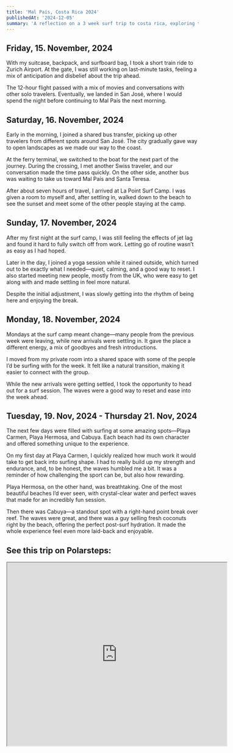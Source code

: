 ```yaml
---
title: 'Mal País, Costa Rica 2024'
publishedAt: '2024-12-05'
summary: 'A reflection on a 3 week surf trip to costa rica, exploring the area around Mal País and Santa Teresa'
---
```


## Friday, 15. November, 2024
With my suitcase, backpack, and surfboard bag, I took a short train ride to Zurich Airport. At the gate, I was still working on last-minute tasks, feeling a mix of anticipation and disbelief about the trip ahead.

The 12-hour flight passed with a mix of movies and conversations with other solo travelers. Eventually, we landed in San José, where I would spend the night before continuing to Mal País the next morning.

## Saturday, 16. November, 2024
Early in the morning, I joined a shared bus transfer, picking up other travelers from different spots around San José. The city gradually gave way to open landscapes as we made our way to the coast.

At the ferry terminal, we switched to the boat for the next part of the journey. During the crossing, I met another Swiss traveler, and our conversation made the time pass quickly. On the other side, another bus was waiting to take us toward Mal País and Santa Teresa.

After about seven hours of travel, I arrived at La Point Surf Camp. I was given a room to myself and, after settling in, walked down to the beach to see the sunset and meet some of the other people staying at the camp.

## Sunday, 17. November, 2024
After my first night at the surf camp, I was still feeling the effects of jet lag and found it hard to fully switch off from work. Letting go of routine wasn’t as easy as I had hoped.

Later in the day, I joined a yoga session while it rained outside, which turned out to be exactly what I needed—quiet, calming, and a good way to reset. I also started meeting new people, mostly from the UK, who were easy to get along with and made settling in feel more natural.

Despite the initial adjustment, I was slowly getting into the rhythm of being here and enjoying the break.

## Monday, 18. November, 2024
Mondays at the surf camp meant change—many people from the previous week were leaving, while new arrivals were settling in. It gave the place a different energy, a mix of goodbyes and fresh introductions.

I moved from my private room into a shared space with some of the people I’d be surfing with for the week. It felt like a natural transition, making it easier to connect with the group.

While the new arrivals were getting settled, I took the opportunity to head out for a surf session. The waves were a good way to reset and ease into the week ahead.

## Tuesday, 19. Nov, 2024 - Thursday 21. Nov, 2024
The next few days were filled with surfing at some amazing spots—Playa Carmen, Playa Hermosa, and Cabuya. Each beach had its own character and offered something unique to the experience.

On my first day at Playa Carmen, I quickly realized how much work it would take to get back into surfing shape. I had to really build up my strength and endurance, and, to be honest, the waves humbled me a bit. It was a reminder of how challenging the sport can be, but also how rewarding.

Playa Hermosa, on the other hand, was breathtaking. One of the most beautiful beaches I’d ever seen, with crystal-clear water and perfect waves that made for an incredibly fun session.

Then there was Cabuya—a standout spot with a right-hand point break over reef. The waves were great, and there was a guy selling fresh coconuts right by the beach, offering the perfect post-surf hydration. It made the whole experience feel even more laid-back and enjoyable.

## See this trip on Polarsteps:
<iframe width="576" height="480" src="https://www.polarsteps.com/matthiasmkoch/16410337-mal-pais-costa-rica-2024/embed"></iframe>
